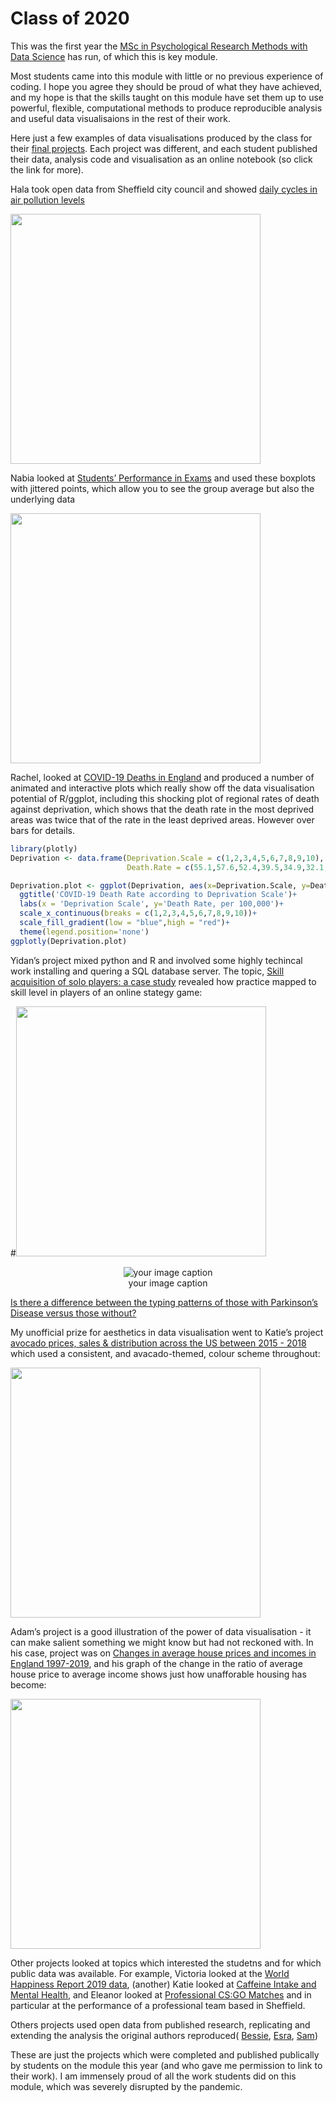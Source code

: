 # Class of 2020

This was the first year the [MSc in Psychological Research Methods with Data Science](https://www.sheffield.ac.uk/psychology/prospectivepg/masters/data-science) has run, of which this is key module.

Most students came into this module with little or no previous experience of coding. I hope you agree they should be proud of what they have achieved, and my hope is that the skills taught on this module have set them up to use powerful, flexible, computational methods to produce reproducible analysis and useful data visualisaions in the rest of their work.




Here just a few examples of data visualisations produced by the class for their [final projects](docs/final-project.html). Each project was different, and each student published their data, analysis code and visualisation as an online notebook (so click the link for more).

Hala took open data from Sheffield city council and showed [daily cycles in air pollution levels](https://halaaj.github.io/PSY6422/)

<img src="images/hala.png" style="width: 400px; float: center;">

Nabia looked at [Students' Performance in Exams](https://nabihaahmad.github.io/) and used these boxplots with jittered points, which allow you to see the group average but also the underlying data

<img src="images/nabia.png" style="width: 400px; float: center;">

Rachel, looked at [COVID-19 Deaths in England](https://rachelanthony.github.io/) and produced a number of animated and interactive plots which really show off the data visualisation potential of R/ggplot, including this shocking plot of regional rates of death against deprivation, which shows that the death rate in the most deprived areas was twice that of the rate in the least deprived areas. However over bars for details.

```r
library(plotly)
Deprivation <- data.frame(Deprivation.Scale = c(1,2,3,4,5,6,7,8,9,10),
                          Death.Rate = c(55.1,57.6,52.4,39.5,34.9,32.1,29.6,30.3,27.0,25.3))

Deprivation.plot <- ggplot(Deprivation, aes(x=Deprivation.Scale, y=Death.Rate, fill=Deprivation.Scale))+geom_bar(stat = 'identity', position='dodge')+
  ggtitle('COVID-19 Death Rate according to Deprivation Scale')+
  labs(x = 'Deprivation Scale', y='Death Rate, per 100,000')+
  scale_x_continuous(breaks = c(1,2,3,4,5,6,7,8,9,10))+
  scale_fill_gradient(low = "blue",high = "red")+
  theme(legend.position='none')
ggplotly(Deprivation.plot)
```



Yidan's project mixed python and R and involved some highly techincal work installing and quering a SQL database server. The topic, [Skill acquisition of solo players: a case study
](https://github.com/yidanliu-psy/solo-player-skill/blob/master/visualisation.ipynb) revealed how practice mapped to skill level in players of an online stategy game:

#<img src="images/yidan.png" style="width: 400px; float: center;">

<center>

![your image caption](images/yidan.png)

</center>

	
[Is there a difference between the typing patterns of those with Parkinson’s Disease versus those without?](https://lmcgrath2.github.io/PSY6422project/)

My unofficial prize for aesthetics in data visualisation went to Katie's project [avocado prices, sales & distribution across the US between 2015 - 2018](https://katielmoran.github.io/PSY6422) which used a consistent, and avacado-themed, colour scheme throughout:

<img src="images/katie.png" style="width: 400px; float: center;">

Adam's project is a good illustration of the power of data visualisation - it can make salient something we might know but had not reckoned with. In his case, project was on [Changes in average house prices and incomes in England 1997-2019](https://adamscott1997.github.io/PSY6422/), and his graph of the change in the ratio of average house price to average income shows just how unafforable housing has become:

<img src="images/adam.png" style="width: 400px; float: center;">


Other projects looked at topics which interested the studetns and for which public data was available. For example, Victoria looked at the [World Happiness Report 2019 data](https://victoria1403.github.io/PSY6422-Final-Project/), (another) Katie looked at [Caffeine Intake and Mental Health](https://kamac-sheff.github.io/Caffeine/Caffeine.html), and Eleanor looked at [Professional CS:GO Matches](https://eleanorhyde.github.io/) and in particular at the performance of a professional team based in Sheffield.

Others  projects used open data from published research, replicating and extending the analysis the original authors reproduced( [Bessie](https://bessieo.github.io/Looking-At-Others/), [Esra](https://ekhojah.github.io/Birthwight/), [Sam](https://sam-antrobus.github.io/Final_Project/))

These are just the projects which were completed and published publically by students on the module this year (and who gave me permission to link to their work). I am immensely proud of all the work students did on this module, which was severely disrupted by the pandemic.



	


